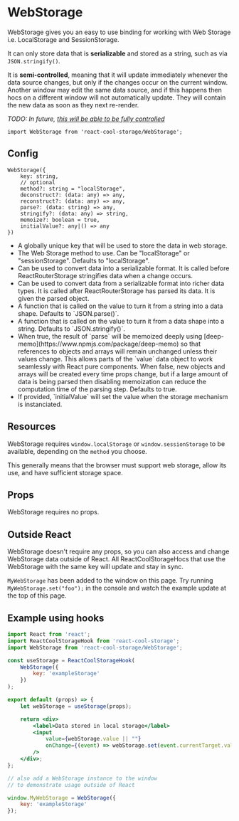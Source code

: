 
# WebStorage

<WebStorageExample />

WebStorage gives you an easy to use binding for working with Web Storage i.e. LocalStorage and SessionStorage.

It can only store data that is **serializable** and stored as a string, such as via `JSON.stringify()`.

It is **semi-controlled**, meaning that it will update immediately whenever the data source changes, but only if the changes occur on the current window.
Another window may edit the same data source, and if this happens then hocs on a different window will not automatically update. They will contain the new data as soon as they next re-render.

*TODO: In future, [this will be able to be fully controlled](https://github.com/blueflag/react-cool-storage/issues/4)*

```flow
import WebStorage from 'react-cool-storage/WebStorage';
```

## Config

```flow
WebStorage({
    key: string,
    // optional
    method?: string = "localStorage",
    deconstruct?: (data: any) => any,
    reconstruct?: (data: any) => any,
    parse?: (data: string) => any,
    stringify?: (data: any) => string,
    memoize?: boolean = true,
    initialValue?: any|() => any
})
```

* <Param name="key" type="string" />
  A globally unique key that will be used to store the data in web storage.

* <Param name="method" type="string" default="push" optional />
  The Web Storage method to use. Can be "localStorage" or "sessionStorage". Defaults to "localStorage".

* <Param name="deconstruct" type="(data: any) => any" optional />
  Can be used to convert data into a serializable format. It is called before ReactRouterStorage stringifies data when a change occurs.

* <Param name="reconstruct" type="(data: any) => any" optional />
  Can be used to convert data from a serializable format into richer data types. It is called after ReactRouterStorage has parsed its data. It is given the parsed object.

* <Param name="parse" type="(data: string) => any" optional default="JSON.parse()" />
  A function that is called on the value to turn it from a string into a data shape. Defaults to `JSON.parse()`.

* <Param name="stringify" type="(data: any) => string" optional default="JSON.parse()" />
  A function that is called on the value to turn it from a data shape into a string. Defaults to `JSON.stringify()`.

* <Param name="memoize" type="(data: any) => string" optional default="JSON.parse()" />
  When true, the result of `parse` will be memoized deeply using [deep-memo](https://www.npmjs.com/package/deep-memo) so that references to objects and arrays will remain unchanged unless their values change. This allows parts of the `value` data object to work seamlessly with React pure components. When false, new objects and arrays will be created every time props change, but if a large amount of data is being parsed then disabling memoization can reduce the computation time of the parsing step. Defaults to true.

* <Param name="initialValue" type="any|() => any" optional />
  If provided, `initialValue` will set the value when the storage mechanism is instanciated.

## Resources
WebStorage requires `window.localStorage` or `window.sessionStorage` to be available, depending on the `method` you choose.

This generally means that the browser must support web storage, allow its use, and have sufficient storage space.

## Props
WebStorage requires no props.

## Outside React

WebStorage doesn't require any props, so you can also access and change WebStorage data outside of React. All ReactCoolStorageHocs that use the WebStorage with the same key will update and stay in sync.

`MyWebStorage` has been added to the window on this page. Try running `MyWebStorage.set("foo");` in the console and watch the example update at the top of this page.


## Example using hooks

```jsx
import React from 'react';
import ReactCoolStorageHook from 'react-cool-storage';
import WebStorage from 'react-cool-storage/WebStorage';

const useStorage = ReactCoolStorageHook(
    WebStorage({
        key: 'exampleStorage'
    })
);

export default (props) => {
    let webStorage = useStorage(props);

    return <div>
        <label>Data stored in local storage</label>
        <input
            value={webStorage.value || ""}
            onChange={(event) => webStorage.set(event.currentTarget.value)}
        />
    </div>;
};

// also add a WebStorage instance to the window
// to demonstrate usage outside of React

window.MyWebStorage = WebStorage({
    key: 'exampleStorage'
});
```
